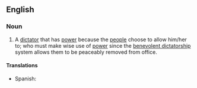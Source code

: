 ==English==
{{wikipedia}}

===Noun===
{{en-noun|sg=[[benevolent]] [[dictator]]}}

# A [[dictator]] that has [[power]] because the [[people]] choose to allow him/her to; who must make wise use of [[power]] since the [[benevolent dictatorship]] system allows them to be peaceably removed from office.

====Translations====
{{trans-top}}
{{trans-mid}}
* Spanish: {{t|es|dictablanda}}
{{trans-bottom}}